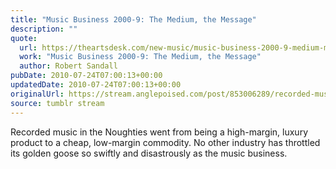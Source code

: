 ```yaml
---
title: "Music Business 2000-9: The Medium, the Message"
description: ""
quote:
  url: https://theartsdesk.com/new-music/music-business-2000-9-medium-message
  work: "Music Business 2000-9: The Medium, the Message"
  author: Robert Sandall
pubDate: 2010-07-24T07:00:13+00:00
updatedDate: 2010-07-24T07:00:13+00:00
originalUrl: https://stream.anglepoised.com/post/853006289/recorded-music-in-the-noughties-went-from-being-a
source: tumblr stream
---
```


Recorded music in the Noughties went from being a high-margin, luxury product to a cheap, low-margin commodity. No other industry has throttled its golden goose so swiftly and disastrously as the music business.
